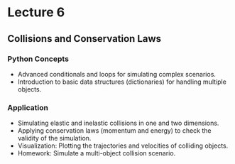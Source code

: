 # Lecture 6

## Collisions and Conservation Laws

### Python Concepts
  - Advanced conditionals and loops for simulating complex scenarios.
  - Introduction to basic data structures (dictionaries) for handling multiple objects.

### Application
  - Simulating elastic and inelastic collisions in one and two dimensions.
  - Applying conservation laws (momentum and energy) to check the validity of the simulation.
  - Visualization: Plotting the trajectories and velocities of colliding objects.
  - Homework: Simulate a multi-object collision scenario.
